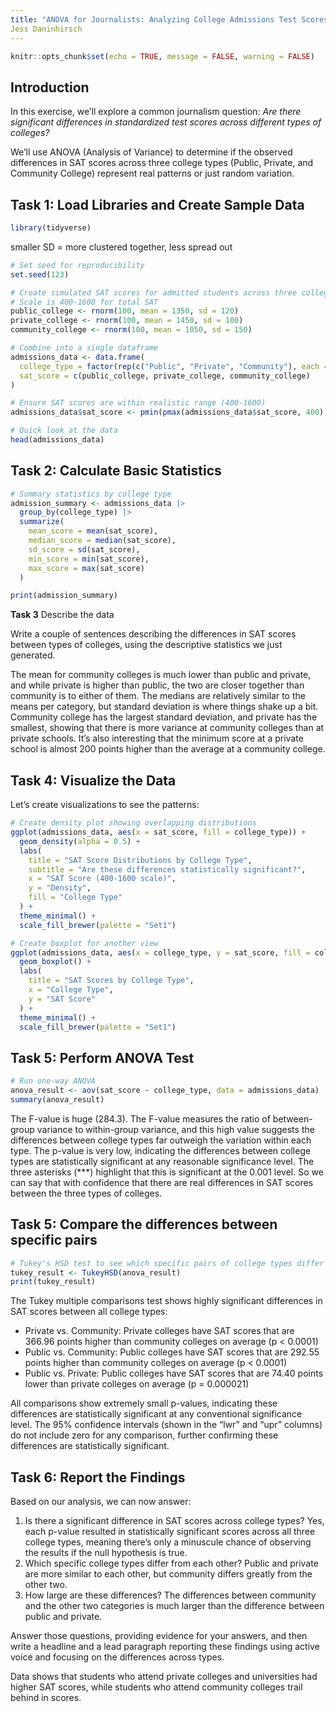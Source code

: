 ```yaml
---
title: "ANOVA for Journalists: Analyzing College Admissions Test Scores"
Jess Daninhirsch
---
```


```r
knitr::opts_chunk$set(echo = TRUE, message = FALSE, warning = FALSE)
```

## Introduction

In this exercise, we'll explore a common journalism question: *Are there significant differences in standardized test scores across different types of colleges?*

We'll use ANOVA (Analysis of Variance) to determine if the observed differences in SAT scores across three college types (Public, Private, and Community College) represent real patterns or just random variation.

## Task 1: Load Libraries and Create Sample Data

```r
library(tidyverse)
```
smaller SD = more clustered together, less spread out
```r
# Set seed for reproducibility
set.seed(123)

# Create simulated SAT scores for admitted students across three college types
# Scale is 400-1600 for total SAT
public_college <- rnorm(100, mean = 1350, sd = 120)
private_college <- rnorm(100, mean = 1450, sd = 100)
community_college <- rnorm(100, mean = 1050, sd = 150)

# Combine into a single dataframe
admissions_data <- data.frame(
  college_type = factor(rep(c("Public", "Private", "Community"), each = 100)),
  sat_score = c(public_college, private_college, community_college)
)

# Ensure SAT scores are within realistic range (400-1600)
admissions_data$sat_score <- pmin(pmax(admissions_data$sat_score, 400), 1600)

# Quick look at the data
head(admissions_data)
```

## Task 2: Calculate Basic Statistics

```r
# Summary statistics by college type
admission_summary <- admissions_data |>
  group_by(college_type) |>
  summarize(
    mean_score = mean(sat_score),
    median_score = median(sat_score),
    sd_score = sd(sat_score),
    min_score = min(sat_score),
    max_score = max(sat_score)
  )

print(admission_summary)
```

**Task 3** Describe the data

Write a couple of sentences describing the differences in SAT scores between types of colleges, using the descriptive statistics we just generated.

The mean for community colleges is much lower than public and private, and while private is higher than public, the two are closer together than community is to either of them. The medians are relatively similar to the means per category, but standard deviation is where things shake up a bit. Community college has the largest standard deviation, and private has the smallest, showing that there is more variance at community colleges than at private schools. It's also interesting that the minimum score at a private school is almost 200 points higher than the average at a community college.

## Task 4: Visualize the Data

Let's create visualizations to see the patterns:

```r
# Create density plot showing overlapping distributions
ggplot(admissions_data, aes(x = sat_score, fill = college_type)) +
  geom_density(alpha = 0.5) +
  labs(
    title = "SAT Score Distributions by College Type",
    subtitle = "Are these differences statistically significant?",
    x = "SAT Score (400-1600 scale)",
    y = "Density",
    fill = "College Type"
  ) +
  theme_minimal() +
  scale_fill_brewer(palette = "Set1")
```

```r
# Create boxplot for another view
ggplot(admissions_data, aes(x = college_type, y = sat_score, fill = college_type)) +
  geom_boxplot() +
  labs(
    title = "SAT Scores by College Type",
    x = "College Type",
    y = "SAT Score"
  ) +
  theme_minimal() +
  scale_fill_brewer(palette = "Set1")
```

## Task 5: Perform ANOVA Test

```r
# Run one-way ANOVA
anova_result <- aov(sat_score ~ college_type, data = admissions_data)
summary(anova_result)
```

The F-value is huge (284.3). The F-value measures the ratio of between-group variance to within-group variance, and this high value suggests the differences between college types far outweigh the variation within each type. The p-value is very low, indicating the differences between college types are statistically significant at any reasonable significance level. The three asterisks (***) highlight that this is significant at the 0.001 level. So we can say that with confidence that there are real differences in SAT scores between the three types of colleges.

## Task 5: Compare the differences between specific pairs

```r
# Tukey's HSD test to see which specific pairs of college types differ
tukey_result <- TukeyHSD(anova_result)
print(tukey_result)
```

The Tukey multiple comparisons test shows highly significant differences in SAT scores between all college types:

* Private vs. Community: Private colleges have SAT scores that are 366.96 points higher than community colleges on average (p < 0.0001)
* Public vs. Community: Public colleges have SAT scores that are 292.55 points higher than community colleges on average (p < 0.0001)
* Public vs. Private: Public colleges have SAT scores that are 74.40 points lower than private colleges on average (p = 0.000021)

All comparisons show extremely small p-values, indicating these differences are statistically significant at any conventional significance level. The 95% confidence intervals (shown in the "lwr" and "upr" columns) do not include zero for any comparison, further confirming these differences are statistically significant.

## Task 6: Report the Findings

Based on our analysis, we can now answer:

1. Is there a significant difference in SAT scores across college types?
    Yes, each p-value resulted in statistically significant scores across all three college types, meaning there's only a minuscule chance of observing the results if the null hypothesis is true.
2. Which specific college types differ from each other?
    Public and private are more similar to each other, but community differs greatly from the other two.
3. How large are these differences?
    The differences between community and the other two categories is much larger than the difference between public and private.

Answer those questions, providing evidence for your answers, and then write a headline and a lead paragraph reporting these findings using active voice and focusing on the differences across types.

Data shows that students who attend private colleges and universities had higher SAT scores, while students who attend community colleges trail behind in scores.
